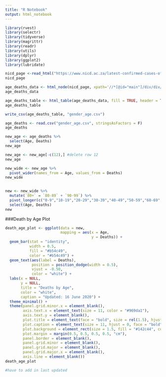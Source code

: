 ```yaml
---
title: "R Notebook"
output: html_notebook
---
```


```r
library(rvest)
library(selectr)
library(tidyverse)
library(magrittr)
library(readr)
library(utils)
library(dplyr)
library(ggplot2)
library(lubridate)
```

```r
nicd_page <-read_html("https://www.nicd.ac.za/latest-confirmed-cases-of-covid-19-in-south-africa-13-june-2020/")
nicd_page
```

```r
age_deaths_data <- html_node(nicd_page, xpath='//*[@id="main"]/div/div/div/section[2]/div/div/div[1]/div/div/div[3]/div/table[5]')
age_deaths_data
```

```r
age_deaths_table <- html_table(age_deaths_data, fill = TRUE, header = TRUE)
age_deaths_table
```

```r
write_csv(age_deaths_table, "gender_age.csv")
```

```r
age_deaths <- read.csv("gender_age.csv", stringsAsFactors = F)
age_deaths
```


```r
new_age <- age_deaths %>%
  select(Age, Deaths)
new_age

new_age <- new_age[-c(12),] #delete row 12
new_age
```

```r

new_wide <- new_age %>% 
  pivot_wider(names_from = Age, values_from = Deaths) 
new_wide
  
```


```r
new <- new_wide %>% 
  mutate(`80+` = `80-89` + `90-99`) %>% 
  pivot_longer(c("0-9","10-19","20-29","30-39","40-49","50-59","60-69","70-79","80-89","Unknown"), names_to = "Age", values_to = "Deaths") %>% 
  select(Age, Deaths)
new
```

###Death by Age Plot
```r
death_age_plot <- ggplot(data = new,
                         mapping = aes(x = Age,
                                       y = Deaths)) +
  geom_bar(stat = "identity",
           width = 0.5,
           fill = "#b54c49",
           color = "#b54c49") +
  geom_text(aes(label = Deaths), 
            position = position_dodge(width = 0.5), 
            vjust = -0.50,
            color = "white") +
  labs(x = NULL,
       y = NULL,
       title = "Deaths by Age", 
       color = "white",
       caption = "Updated: 16 June 2020") + 
  theme_minimal() + 
  theme(panel.grid.minor.x = element_blank(), 
        axis.text.x = element_text(size = 11, color = "#969da1"),
        axis.text.y = element_blank(),
        plot.title = element_text(face = "bold", size = rel(1.5), hjust = 0.0, colour = "white"), 
        plot.caption = element_text(size = 11, hjust = 0, face = "bold", color = "white"),
        plot.background = element_rect(size = 1.5, fill = "#142c44", colour = "#969da1"),
        plot.margin = margin(0.5, 0.5, 0.5, 0.5, "cm"),
        panel.border = element_blank(),
        panel.grid.minor = element_blank(),
        panel.grid.major = element_blank(),
        panel.grid.major.x = element_blank(),
        axis.line = element_blank())
death_age_plot

#have to add in last updated 
```







